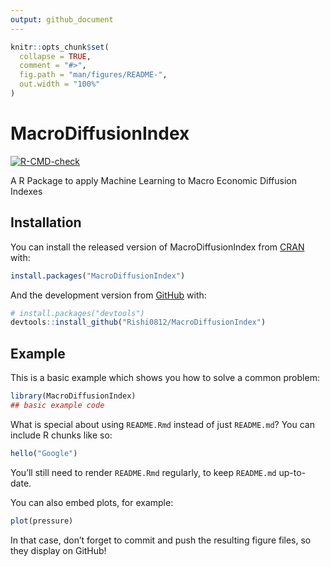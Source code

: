 ```yaml
---
output: github_document
---
```


<!-- README.md is generated from README.Rmd. Please edit that file -->

```r
knitr::opts_chunk$set(
  collapse = TRUE,
  comment = "#>",
  fig.path = "man/figures/README-",
  out.width = "100%"
)
```

# MacroDiffusionIndex

<!-- badges: start -->
[![R-CMD-check](https://github.com/Rishi0812/MacroDiffusionIndex/workflows/slack-notify-build.yml/badge.svg)](https://github.com/Rishi0812/MacroDiffusionIndex/actions)
<!-- badges: end -->

A R Package to apply Machine Learning to Macro Economic Diffusion Indexes

## Installation

You can install the released version of MacroDiffusionIndex from [CRAN](https://CRAN.R-project.org) with:

``` r
install.packages("MacroDiffusionIndex")
```

And the development version from [GitHub](https://github.com/Rishi0812/MacroDiffusionIndex) with:

``` r
# install.packages("devtools")
devtools::install_github("Rishi0812/MacroDiffusionIndex")
```
## Example

This is a basic example which shows you how to solve a common problem:

```r
library(MacroDiffusionIndex)
## basic example code
```

What is special about using `README.Rmd` instead of just `README.md`? You can include R chunks like so:

```r
hello("Google")
```

You'll still need to render `README.Rmd` regularly, to keep `README.md` up-to-date.

You can also embed plots, for example:

```r
plot(pressure)
```

In that case, don't forget to commit and push the resulting figure files, so they display on GitHub!
